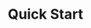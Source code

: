 ---
title: Quick Start
sidebarTitle: Quick Start
description: Expanding your documention experience with Conceptual Docs
icon: play
---